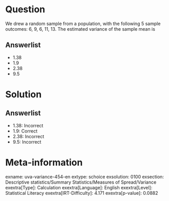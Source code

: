 Question
========

We drew a random sample from a population, with the following 5 sample outcomes: 6, 9, 6, 11, 13. The estimated variance of the sample mean is

Answerlist
----------

* 1.38
* 1.9
* 2.38
* 9.5

Solution
========

Answerlist
----------

* 1.38: Incorrect
* 1.9: Correct
* 2.38: Incorrect
* 9.5: Incorrect

Meta-information
================
exname: uva-variance-454-en
extype: schoice
exsolution: 0100
exsection: Descriptive statistics/Summary Statistics/Measures of Spread/Variance
exextra[Type]: Calculation
exextra[Language]: English
exextra[Level]: Statistical Literacy
exextra[IRT-Difficulty]: 4.171
exextra[p-value]: 0.0882
